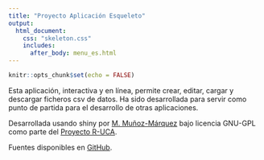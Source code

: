 ```yaml
---
title: "Proyecto Aplicación Esqueleto"
output:
  html_document:
    css: "skeleton.css"
    includes:
      after_body: menu_es.html
---
```


```r
knitr::opts_chunk$set(echo = FALSE)
```

<p>Esta aplicación, interactiva y en línea, permite crear, editar, cargar y descargar ficheros csv de datos. Ha sido desarrollada para servir como punto de partida para el desarrollo de otras aplicaciones.</p>

<p>Desarrollada usando shiny por <a href="mailto:manuel.munoz(at)uca.es">M. Muñoz-Márquez</a> bajo licencia GNU-GPL como parte del <a href="http://knuth.uca.es/R/">Proyecto R-UCA</a>.</p>

Fuentes disponibles en <a href="https://github.com/MMunozMarquez/skeleton/">GitHub</a>.